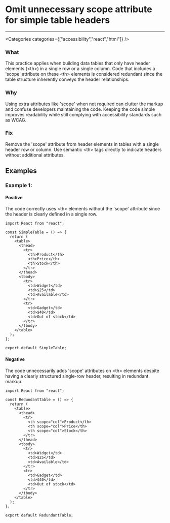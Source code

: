 

# Omit unnecessary scope attribute for simple table headers

<Severity severity={SeverityLevels.MEDIUM} />

---

<Categories categories={["accessibility","react","html"]} />

### What
This practice applies when building data tables that only have header elements (&lt;th&gt;) in a single row or a single column. Code that includes a 'scope' attribute on these &lt;th&gt; elements is considered redundant since the table structure inherently conveys the header relationships.

### Why
Using extra attributes like 'scope' when not required can clutter the markup and confuse developers maintaining the code. Keeping the code simple improves readability while still complying with accessibility standards such as WCAG.

### Fix
Remove the 'scope' attribute from header elements in tables with a single header row or column. Use semantic &lt;th&gt; tags directly to indicate headers without additional attributes.

## Examples

### Example 1:

<!-- #example -->

#### Positive

<!-- #example_positive_description -->
The code correctly uses &lt;th&gt; elements without the 'scope' attribute since the header is clearly defined in a single row.

<!-- #example_positive_code -->
```tsx
import React from "react";

const SimpleTable = () => {
  return (
    <table>
      <thead>
        <tr>
          <th>Product</th>
          <th>Price</th>
          <th>Stock</th>
        </tr>
      </thead>
      <tbody>
        <tr>
          <td>Widget</td>
          <td>$25</td>
          <td>Available</td>
        </tr>
        <tr>
          <td>Gadget</td>
          <td>$40</td>
          <td>Out of stock</td>
        </tr>
      </tbody>
    </table>
  );
};

export default SimpleTable;
```

#### Negative

<!-- #example_negative_description -->
The code unnecessarily adds 'scope' attributes on &lt;th&gt; elements despite having a clearly structured single-row header, resulting in redundant markup.

<!-- #example_negative_code -->
```tsx
import React from "react";

const RedundantTable = () => {
  return (
    <table>
      <thead>
        <tr>
          <th scope="col">Product</th>
          <th scope="col">Price</th>
          <th scope="col">Stock</th>
        </tr>
      </thead>
      <tbody>
        <tr>
          <td>Widget</td>
          <td>$25</td>
          <td>Available</td>
        </tr>
        <tr>
          <td>Gadget</td>
          <td>$40</td>
          <td>Out of stock</td>
        </tr>
      </tbody>
    </table>
  );
};

export default RedundantTable;
```